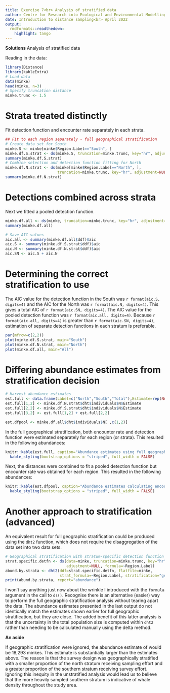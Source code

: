 ---
title: Exercise 7<br> Analysis of stratified data
author: Centre for Research into Ecological and Environmental Modelling <br> **University of St Andrews**
date: Introduction to distance sampling<br> April 2022
output: 
  rmdformats::readthedown:
    highlight: tango
---

<div class="alert  alert-success">
  <strong>Solutions</strong> Analysis of stratified data
</div>

Reading in the data:

```{r, message=FALSE}
library(Distance)
library(kableExtra)
# Load data
data(minke)
head(minke, n=3)
# Specify truncation distance
minke.trunc <- 1.5
```

# Strata treated distinctly

Fit detection function and encounter rate separately in each strata. 

```{r, echo=T, eval=T, message=FALSE}
## Fit to each region separately - full geographical stratification
# Create data set for South
minke.S <- minke[minke$Region.Label=="South", ]
minke.df.S.strat <- ds(minke.S, truncation=minke.trunc, key="hr", adjustment=NULL)
summary(minke.df.S.strat)
# Combine selection and detection function fitting for North
minke.df.N.strat <- ds(minke[minke$Region.Label=="North", ],
                       truncation=minke.trunc, key="hr", adjustment=NULL)
summary(minke.df.N.strat)
```

# Detections combined across strata

Next we fitted a pooled detection function. 

```{r, echo=T, eval=T, message=FALSE}
minke.df.all <- ds(minke, truncation=minke.trunc, key="hr", adjustment=NULL)
summary(minke.df.all)
```

```{r, echo=F, eval=T}
# Save AIC values
aic.all <- summary(minke.df.all$ddf)$aic
aic.S <- summary(minke.df.S.strat$ddf)$aic
aic.N <- summary(minke.df.N.strat$ddf)$aic
aic.SN <- aic.S + aic.N

```

# Determining the correct stratification to use

The AIC value for the detection function in the South was `r format(aic.S, digits=4)` and the AIC for the North was `r format(aic.N, digits=4)`. This gives a total AIC of `r format(aic.SN, digits=4)`. The AIC value for the pooled detection function was `r format(aic.all, digits=4)`. Because `r format(aic.all, digits=4)` is greater than `r format(aic.SN, digits=4)`, estimation of separate detection functions in each stratum is preferable. 

```{r, echo=F}
par(mfrow=c(2,2))
plot(minke.df.S.strat, main="South")
plot(minke.df.N.strat, main="North")
plot(minke.df.all, main="All")
```

# Differing abundance estimates from stratification decision

```{r, echo=F}
# Harvest abundance estimates
est.full <- data.frame(Label=c("North","South","Total"),Estimate=rep(NA,3))
est.full[1,2] <- minke.df.N.strat$dht$individuals$N$Estimate
est.full[2,2] <- minke.df.S.strat$dht$individuals$N$Estimate
est.full[3,2] <- est.full[1,2] + est.full[2,2]

est.dfpool <- minke.df.all$dht$individuals$N[ ,c(1,2)]
```

In the full geographical stratification, both encounter rate and detection function were estimated separately for each region (or strata). This resulted in the following abundances:

```{r, echo=FALSE}
knitr::kable(est.full, caption="Abundance estimates using full geographical stratification.", digits=0) %>%
  kable_styling(bootstrap_options = "striped", full_width = FALSE)
```

Next, the distances were combined to fit a pooled detection function but encounter rate was obtained for each region. This resulted in the following abundances:

```{r, echo=FALSE}
knitr::kable(est.dfpool, caption="Abundance estimates calculating encounter rate by strata and a pooled detection function.", digits=0) %>%
  kable_styling(bootstrap_options = "striped", full_width = FALSE)
```

# Another approach to stratification (advanced)

An equivalent result for full geographic stratification could be produced using the `dht2` function, which does not require the disaggregation of the data set into two data sets.

```{r, echo=T, eval=T, message=FALSE}
# Geographical stratification with stratum-specific detection function 
strat.specific.detfn <- ds(data=minke, truncation=minke.trunc, key="hr", 
                           adjustment=NULL, formula=~Region.Label)
abund.by.strata <- dht2(ddf=strat.specific.detfn, flatfile=minke, 
                        strat_formula=~Region.Label, stratification="geographical")
print(abund.by.strata, report="abundance")
```

I won't say anything just now about the wrinkle I introduced with the `formula` argument in the call to `ds()`.  Recognise there is an alternative (easier) way to perform the full geographic stratification analysis without tearing apart the data.  The abundance estimates presented in the last output do not identically match the estimates shown earlier for full geographic stratification, but they are close.  The added benefit of this latter analysis is that the uncertainty in the total population size is computed within `dht2` rather than needing to be calculated manually using the delta method.

<div class="alert  alert-info">
  <strong>An aside</strong> 
  <p>
If geographic stratification were ignored, the abundance estimate of would be 18,293 minkes. This estimate is substantially larger than the estimates above. The reason is that the survey design was geographically stratified with a smaller proportion of the north stratum receiving sampling effort and a greater proportion of the southern stratum receiving survey effort. Ignoring this inequity in the unstratified analysis would lead us to believe that the more heavily sampled southern stratum is indicative of whale density throughout the study area.
</div>